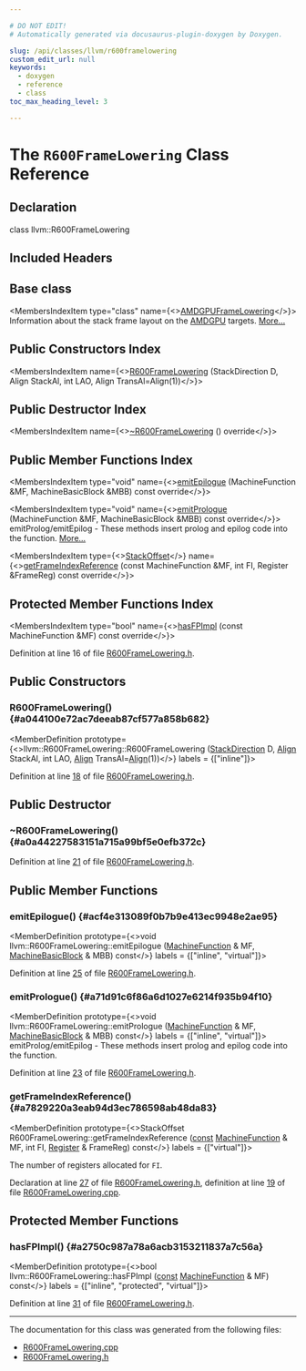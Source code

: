 ```yaml
---

# DO NOT EDIT!
# Automatically generated via docusaurus-plugin-doxygen by Doxygen.

slug: /api/classes/llvm/r600framelowering
custom_edit_url: null
keywords:
  - doxygen
  - reference
  - class
toc_max_heading_level: 3

---
```





# The `R600FrameLowering` Class Reference

<DoxygenPage pluginConfig={pluginConfig}>



## Declaration

<CodeBlock>class llvm::R600FrameLowering</CodeBlock>

## Included Headers

<IncludesList>
<IncludesListItem
  filePath="Target/AMDGPU/R600FrameLowering.h"
  permalink="/docs/api/files/lib/lib/target/lib/target/amdgpu/r600framelowering-h"
  isLocal="true" />
</IncludesList>

## Base class

<MembersIndex>

<MembersIndexItem
  type="class"
  name={<><a href="/docs/api/classes/llvm/amdgpuframelowering">AMDGPUFrameLowering</a></>}>
Information about the stack frame layout on the <a href="/docs/api/namespaces/llvm/amdgpu">AMDGPU</a> targets. <a href="/docs/api/classes/llvm/amdgpuframelowering/#details">More...</a>
</MembersIndexItem>

</MembersIndex>

## Public Constructors Index

<MembersIndex>

<MembersIndexItem
  name={<><a href="#a044100e72ac7deeab87cf577a858b682">R600FrameLowering</a> (StackDirection D, Align StackAl, int LAO, Align TransAl=Align(1))</>}>
</MembersIndexItem>

</MembersIndex>

## Public Destructor Index

<MembersIndex>

<MembersIndexItem
  name={<><a href="#a0a44227583151a715a99bf5e0efb372c">~R600FrameLowering</a> () override</>}>
</MembersIndexItem>

</MembersIndex>

## Public Member Functions Index

<MembersIndex>

<MembersIndexItem
  type="void"
  name={<><a href="#acf4e313089f0b7b9e413ec9948e2ae95">emitEpilogue</a> (MachineFunction &amp;MF, MachineBasicBlock &amp;MBB) const override</>}>
</MembersIndexItem>

<MembersIndexItem
  type="void"
  name={<><a href="#a71d91c6f86a6d1027e6214f935b94f10">emitPrologue</a> (MachineFunction &amp;MF, MachineBasicBlock &amp;MBB) const override</>}>
emitProlog/emitEpilog - These methods insert prolog and epilog code into the function. <a href="#a71d91c6f86a6d1027e6214f935b94f10">More...</a>
</MembersIndexItem>

<MembersIndexItem
  type={<><a href="/docs/api/classes/llvm/stackoffset">StackOffset</a></>}
  name={<><a href="#a7829220a3eab94d3ec786598ab48da83">getFrameIndexReference</a> (const MachineFunction &amp;MF, int FI, Register &amp;FrameReg) const override</>}>
</MembersIndexItem>

</MembersIndex>

## Protected Member Functions Index

<MembersIndex>

<MembersIndexItem
  type="bool"
  name={<><a href="#a2750c987a78a6acb3153211837a7c56a">hasFPImpl</a> (const MachineFunction &amp;MF) const override</>}>
</MembersIndexItem>

</MembersIndex>


Definition at line 16 of file <a href="/docs/api/files/lib/lib/target/lib/target/amdgpu/r600framelowering-h">R600FrameLowering.h</a>.

<SectionDefinition>

## Public Constructors

### R600FrameLowering() {#a044100e72ac7deeab87cf577a858b682}

<MemberDefinition
  prototype={<>llvm::R600FrameLowering::R600FrameLowering (<a href="/docs/api/classes/llvm/targetframelowering/#a453c74e2daac0745b53f8b31c11fc50c">StackDirection</a> D, <a href="/docs/api/structs/llvm/align">Align</a> StackAl, int LAO, <a href="/docs/api/structs/llvm/align">Align</a> TransAl=<a href="/docs/api/structs/llvm/align">Align</a>(1))</>}
  labels = {["inline"]}>

Definition at line <a href="/docs/api/files/lib/lib/target/lib/target/amdgpu/r600framelowering-h/#l00018">18</a> of file <a href="/docs/api/files/lib/lib/target/lib/target/amdgpu/r600framelowering-h">R600FrameLowering.h</a>.
</MemberDefinition>

</SectionDefinition>

<SectionDefinition>

## Public Destructor

### ~R600FrameLowering() {#a0a44227583151a715a99bf5e0efb372c}

<MemberDefinition
  prototype="R600FrameLowering::~R600FrameLowering ()">

Definition at line <a href="/docs/api/files/lib/lib/target/lib/target/amdgpu/r600framelowering-h/#l00021">21</a> of file <a href="/docs/api/files/lib/lib/target/lib/target/amdgpu/r600framelowering-h">R600FrameLowering.h</a>.
</MemberDefinition>

</SectionDefinition>

<SectionDefinition>

## Public Member Functions

### emitEpilogue() {#acf4e313089f0b7b9e413ec9948e2ae95}

<MemberDefinition
  prototype={<>void llvm::R600FrameLowering::emitEpilogue (<a href="/docs/api/classes/llvm/machinefunction">MachineFunction</a> &amp; MF, <a href="/docs/api/classes/llvm/machinebasicblock">MachineBasicBlock</a> &amp; MBB) const</>}
  labels = {["inline", "virtual"]}>

Definition at line <a href="/docs/api/files/lib/lib/target/lib/target/amdgpu/r600framelowering-h/#l00025">25</a> of file <a href="/docs/api/files/lib/lib/target/lib/target/amdgpu/r600framelowering-h">R600FrameLowering.h</a>.
</MemberDefinition>

### emitPrologue() {#a71d91c6f86a6d1027e6214f935b94f10}

<MemberDefinition
  prototype={<>void llvm::R600FrameLowering::emitPrologue (<a href="/docs/api/classes/llvm/machinefunction">MachineFunction</a> &amp; MF, <a href="/docs/api/classes/llvm/machinebasicblock">MachineBasicBlock</a> &amp; MBB) const</>}
  labels = {["inline", "virtual"]}>
emitProlog/emitEpilog - These methods insert prolog and epilog code into the function.

Definition at line <a href="/docs/api/files/lib/lib/target/lib/target/amdgpu/r600framelowering-h/#l00023">23</a> of file <a href="/docs/api/files/lib/lib/target/lib/target/amdgpu/r600framelowering-h">R600FrameLowering.h</a>.
</MemberDefinition>

### getFrameIndexReference() {#a7829220a3eab94d3ec786598ab48da83}

<MemberDefinition
  prototype={<>StackOffset R600FrameLowering::getFrameIndexReference (<a href="/docs/api/files/lib/lib/target/lib/target/aarch64/aarch64promoteconstant-cpp/#a90f8350fecae261c25be85d38b451bff">const</a> <a href="/docs/api/classes/llvm/machinefunction">MachineFunction</a> &amp; MF, int FI, <a href="/docs/api/classes/llvm/register">Register</a> &amp; FrameReg) const</>}
  labels = {["virtual"]}>

<SectionUser title="Returns">
The number of registers allocated for <code>FI</code>.
</SectionUser>

Declaration at line <a href="/docs/api/files/lib/lib/target/lib/target/amdgpu/r600framelowering-h/#l00027">27</a> of file <a href="/docs/api/files/lib/lib/target/lib/target/amdgpu/r600framelowering-h">R600FrameLowering.h</a>, definition at line <a href="/docs/api/files/lib/lib/target/lib/target/amdgpu/r600framelowering-cpp/#l00019">19</a> of file <a href="/docs/api/files/lib/lib/target/lib/target/amdgpu/r600framelowering-cpp">R600FrameLowering.cpp</a>.
</MemberDefinition>

</SectionDefinition>

<SectionDefinition>

## Protected Member Functions

### hasFPImpl() {#a2750c987a78a6acb3153211837a7c56a}

<MemberDefinition
  prototype={<>bool llvm::R600FrameLowering::hasFPImpl (<a href="/docs/api/files/lib/lib/target/lib/target/aarch64/aarch64promoteconstant-cpp/#a90f8350fecae261c25be85d38b451bff">const</a> <a href="/docs/api/classes/llvm/machinefunction">MachineFunction</a> &amp; MF) const</>}
  labels = {["inline", "protected", "virtual"]}>

Definition at line <a href="/docs/api/files/lib/lib/target/lib/target/amdgpu/r600framelowering-h/#l00031">31</a> of file <a href="/docs/api/files/lib/lib/target/lib/target/amdgpu/r600framelowering-h">R600FrameLowering.h</a>.
</MemberDefinition>

</SectionDefinition>

<hr/>

The documentation for this class was generated from the following files:

<ul>
<li><a href="/docs/api/files/lib/lib/target/lib/target/amdgpu/r600framelowering-cpp">R600FrameLowering.cpp</a></li>
<li><a href="/docs/api/files/lib/lib/target/lib/target/amdgpu/r600framelowering-h">R600FrameLowering.h</a></li>
</ul>

</DoxygenPage>
